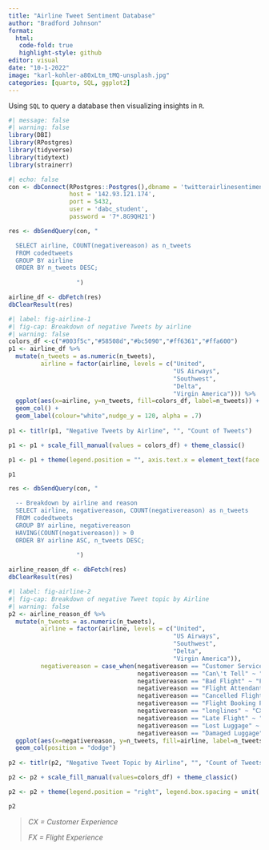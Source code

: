 ```yaml
---
title: "Airline Tweet Sentiment Database"
author: "Bradford Johnson"
format:
  html:
   code-fold: true
   highlight-style: github
editor: visual
date: "10-1-2022"
image: "karl-kohler-a80xLtm_tMQ-unsplash.jpg"
categories: [quarto, SQL, ggplot2]
---
```


Using `SQL` to query a database then visualizing insights in `R`.

```r
#| message: false
#| warning: false
library(DBI)
library(RPostgres)
library(tidyverse)
library(tidytext)
library(strainerr)
```

```r
#| echo: false
con <- dbConnect(RPostgres::Postgres(),dbname = 'twitterairlinesentiment', 
                 host = '142.93.121.174', 
                 port = 5432, 
                 user = 'dabc_student',
                 password = '7*.8G9QH21')
```

```r
res <- dbSendQuery(con, "

  SELECT airline, COUNT(negativereason) as n_tweets
  FROM codedtweets
  GROUP BY airline
  ORDER BY n_tweets DESC;
                   
                   ")

airline_df <- dbFetch(res)
dbClearResult(res)
```

```r
#| label: fig-airline-1
#| fig-cap: Breakdown of negative Tweets by airline
#| warning: false
colors_df <-c("#003f5c","#58508d","#bc5090","#ff6361","#ffa600")
p1 <- airline_df %>%
  mutate(n_tweets = as.numeric(n_tweets), 
         airline = factor(airline, levels = c("United",
                                              "US Airways",
                                              "Southwest",
                                              "Delta",
                                              "Virgin America"))) %>%
  ggplot(aes(x=airline, y=n_tweets, fill=colors_df, label=n_tweets)) +
  geom_col() +
  geom_label(colour="white",nudge_y = 120, alpha = .7)
  
p1 <- titlr(p1, "Negative Tweets by Airline", "", "Count of Tweets")

p1 <- p1 + scale_fill_manual(values = colors_df) + theme_classic()

p1 <- p1 + theme(legend.position = "", axis.text.x = element_text(face = "bold"))

p1
```

```r
res <- dbSendQuery(con, "

  -- Breakdown by airline and reason
  SELECT airline, negativereason, COUNT(negativereason) as n_tweets
  FROM codedtweets
  GROUP BY airline, negativereason
  HAVING(COUNT(negativereason)) > 0
  ORDER BY airline ASC, n_tweets DESC;
                   
                   ")

airline_reason_df <- dbFetch(res)
dbClearResult(res)
```

```r
#| label: fig-airline-2
#| fig-cap: Breakdown of negative Tweet topic by Airline
#| warning: false
p2 <- airline_reason_df %>%
  mutate(n_tweets = as.numeric(n_tweets), 
         airline = factor(airline, levels = c("United",
                                              "US Airways",
                                              "Southwest",
                                              "Delta",
                                              "Virgin America")),
         negativereason = case_when(negativereason == "Customer Service Issue" ~ "CX",
                                    negativereason == "Can\'t Tell" ~ "Unknown",
                                    negativereason == "Bad Flight" ~ "FX",
                                    negativereason == "Flight Attendant Complaints" ~ "FX",
                                    negativereason == "Cancelled Flight" ~ "FX", 
                                    negativereason == "Flight Booking Problems" ~ "CX",
                                    negativereason == "longlines" ~ "CX",
                                    negativereason == "Late Flight" ~ "FX",
                                    negativereason == "Lost Luggage" ~ "Luggage Issue",
                                    negativereason == "Damaged Luggage" ~ "Luggage Issue")) %>%
  ggplot(aes(x=negativereason, y=n_tweets, fill=airline, label=n_tweets)) +
  geom_col(position = "dodge") 
  
p2 <- titlr(p2, "Negative Tweet Topic by Airline", "", "Count of Tweets")

p2 <- p2 + scale_fill_manual(values=colors_df) + theme_classic()

p2 <- p2 + theme(legend.position = "right", legend.box.spacing = unit(.4,"cm") ,legend.title = element_blank(),legend.key.size = unit(.4,"cm"), axis.text.x = element_text(angle = 0, vjust = .4, face = "bold"))

p2 
```

> *CX = Customer Experience*
>
> *FX = Flight Experience*

